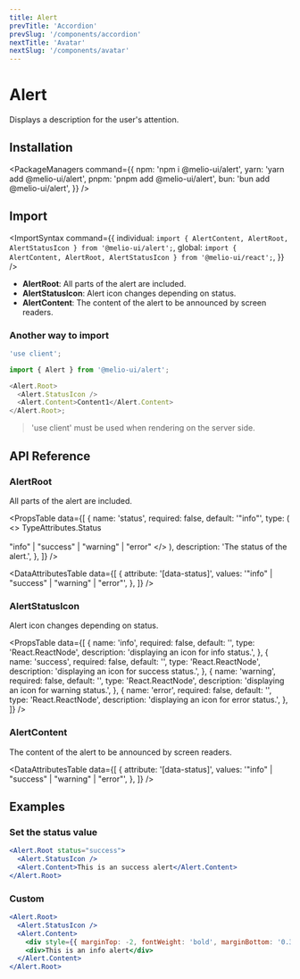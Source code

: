 ```yaml
---
title: Alert
prevTitle: 'Accordion'
prevSlug: '/components/accordion'
nextTitle: 'Avatar'
nextSlug: '/components/avatar'
---
```


# Alert

<Description>Displays a description for the user's attention.</Description>

<DemoContainer>
  <AlertDemo />
  <DemoCodeBlock component="alert" />
</DemoContainer>

## Installation

<PackageManagers
  command={{
    npm: 'npm i @melio-ui/alert',
    yarn: 'yarn add @melio-ui/alert',
    pnpm: 'pnpm add @melio-ui/alert',
    bun: 'bun add @melio-ui/alert',
  }}
/>

## Import

<ImportSyntax
  command={{
    individual: `import { AlertContent, AlertRoot, AlertStatusIcon } from '@melio-ui/alert';`,
    global: `import { AlertContent, AlertRoot, AlertStatusIcon } from '@melio-ui/react';`,
  }}
/>

- **AlertRoot**: All parts of the alert are included.
- **AlertStatusIcon**: Alert icon changes depending on status.
- **AlertContent**: The content of the alert to be announced by screen readers.

### Another way to import

```js
'use client';

import { Alert } from '@melio-ui/alert';

<Alert.Root>
  <Alert.StatusIcon />
  <Alert.Content>Content1</Alert.Content>
</Alert.Root>;
```

> 'use client' must be used when rendering on the server side.

## API Reference

### AlertRoot

All parts of the alert are included.

<PropsTable
  data={[
    {
      name: 'status',
      required: false,
      default: '"info"',
      type: (
        <>
          TypeAttributes.Status
          <br />
          <br />
          "info" | "success" | "warning" | "error"
        </>
      ),
      description: 'The status of the alert.',
    },
  ]}
/>

<DataAttributesTable
  data={[
    {
      attribute: '[data-status]',
      values: '"info" | "success" | "warning" | "error"',
    },
  ]}
/>

### AlertStatusIcon

Alert icon changes depending on status.

<PropsTable
  data={[
    {
      name: 'info',
      required: false,
      default: '<InfoIcon />',
      type: 'React.ReactNode',
      description: 'displaying an icon for info status.',
    },
    {
      name: 'success',
      required: false,
      default: '<SuccessIcon />',
      type: 'React.ReactNode',
      description: 'displaying an icon for success status.',
    },
    {
      name: 'warning',
      required: false,
      default: '<WarningIcon />',
      type: 'React.ReactNode',
      description: 'displaying an icon for warning status.',
    },
    {
      name: 'error',
      required: false,
      default: '<ErrorIcon />',
      type: 'React.ReactNode',
      description: 'displaying an icon for error status.',
    },
  ]}
/>

### AlertContent

The content of the alert to be announced by screen readers.

<DataAttributesTable
  data={[
    {
      attribute: '[data-status]',
      values: '"info" | "success" | "warning" | "error"',
    },
  ]}
/>

## Examples

### Set the status value

```jsx
<Alert.Root status="success">
  <Alert.StatusIcon />
  <Alert.Content>This is an success alert</Alert.Content>
</Alert.Root>
```

### Custom

```jsx
<Alert.Root>
  <Alert.StatusIcon />
  <Alert.Content>
    <div style={{ marginTop: -2, fontWeight: 'bold', marginBottom: '0.35em' }}>information</div>
    <div>This is an info alert</div>
  </Alert.Content>
</Alert.Root>
```
